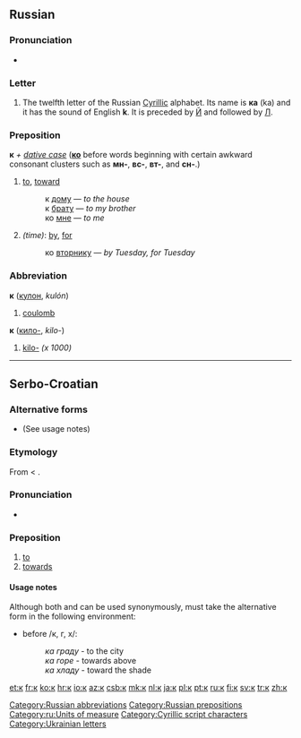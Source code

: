 {{Cyrillic character info|hex=43a|name=CYRILLIC SMALL LETTER KA}}
==Russian==

===Pronunciation===
* {{audio|Ru-к.ogg|Audio}}

===Letter===
{{infl|ru|letter|lower case||upper case|К}}

# The twelfth letter of the Russian [[Cyrillic]] alphabet. Its name is '''ка''' (ka) and it has the sound of English '''k'''. It is preceded by [[й|Й]] and followed by [[л|Л]].

===Preposition===
'''к''' ''+ [[dative case]]'' ('''[[ко]]''' before words beginning with certain awkward consonant clusters such as '''мн-''', '''вс-''', '''вт-''', and '''сн-'''.)

# [[to]], [[toward]]
#: к [[дом|дому]] — ''to the house''
#: к [[брат|брату]] — ''to my brother''
#: ко [[я#Russian|мне]] — ''to me''
# ''(time)'': [[by]], [[for]]
#: ко [[вторник|вторнику]] — ''by Tuesday, for Tuesday''

===Abbreviation===
'''к''' ([[кулон]], ''kulón'')

# [[coulomb]]

'''к''' ([[кило-]], ''kilo-'')

# [[kilo-]] ''(x 1000)''

[[Category:Russian abbreviations]]
[[Category:Russian prepositions]]
[[Category:ru:Units of measure]]

----

==Serbo-Croatian==
===Alternative forms===
* {{l|sh|ка}} (See usage notes)

===Etymology===
From {{proto|Slavic|kъ|lang=sh}} < {{proto|Indo-European|kom|lang=sh}}.

===Pronunciation===
* {{qualifier|phoneme}} {{IPA|/k/|lang=sh}}

===Preposition===
{{sh-preposition|c|k}}

# [[to]]
# [[towards]]

====Usage notes====
Although both {{term|к|lang=sh}} and {{term|ка|lang=sh}} can be used synonymously, {{term|к|lang=sh}} must take the alternative form {{term|ка|lang=sh}} in the following environment:
* before /к, г, х/:
*: ''ка граду'' - to the city
*: ''ка горе'' - towards above
*: ''ка хладу'' - toward the shade

[[Category:Cyrillic script characters]]
[[Category:Ukrainian letters]]

[[et:к]]
[[fr:к]]
[[ko:к]]
[[hr:к]]
[[io:к]]
[[az:к]]
[[csb:к]]
[[mk:к]]
[[nl:к]]
[[ja:к]]
[[pl:к]]
[[pt:к]]
[[ru:к]]
[[fi:к]]
[[sv:к]]
[[tr:к]]
[[zh:к]]